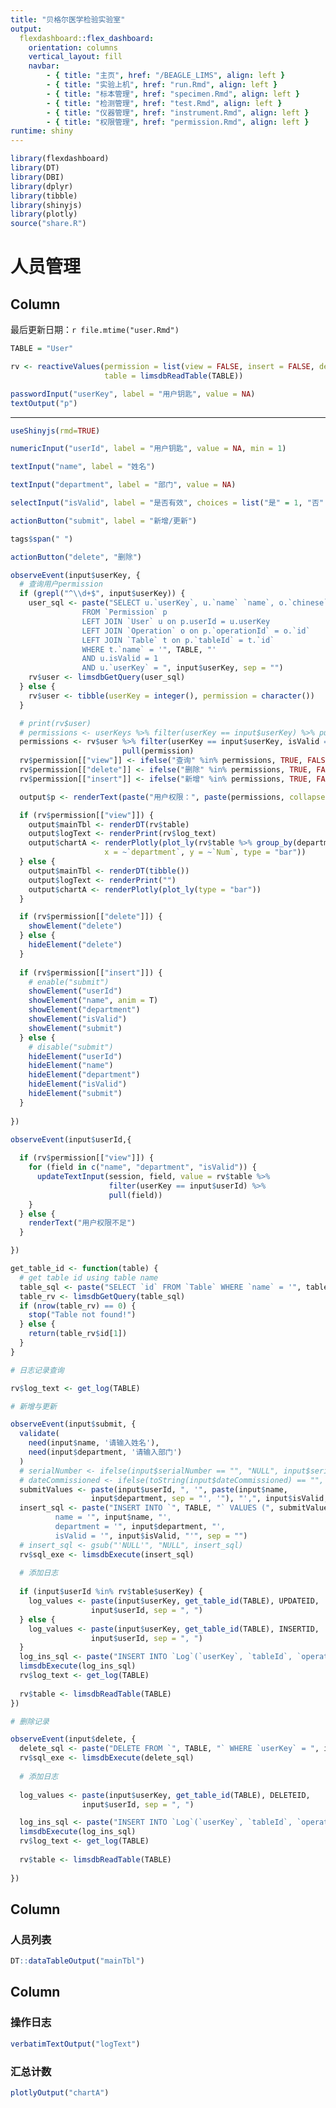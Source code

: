 ```yaml
---
title: "贝格尔医学检验实验室"
output: 
  flexdashboard::flex_dashboard:
    orientation: columns
    vertical_layout: fill
    navbar:
        - { title: "主页", href: "/BEAGLE_LIMS", align: left }
        - { title: "实验上机", href: "run.Rmd", align: left }
        - { title: "标本管理", href: "specimen.Rmd", align: left }
        - { title: "检测管理", href: "test.Rmd", align: left }
        - { title: "仪器管理", href: "instrument.Rmd", align: left }
        - { title: "权限管理", href: "permission.Rmd", align: left }
runtime: shiny
---
```


```r
library(flexdashboard)
library(DT)
library(DBI)
library(dplyr)
library(tibble)
library(shinyjs)
library(plotly)
source("share.R")

```

人员管理
=====================================  

Column {.sidebar data-width=350}
-----------------------------------------------------------------------

最后更新日期：`r file.mtime("user.Rmd")`

```r
TABLE = "User"

rv <- reactiveValues(permission = list(view = FALSE, insert = FALSE, delete = FALSE),
                     table = limsdbReadTable(TABLE))

passwordInput("userKey", label = "用户钥匙", value = NA)
textOutput("p")
```

***

```r
useShinyjs(rmd=TRUE)

numericInput("userId", label = "用户钥匙", value = NA, min = 1)

textInput("name", label = "姓名")

textInput("department", label = "部门", value = NA)

selectInput("isValid", label = "是否有效", choices = list("是" = 1, "否" = 0))

actionButton("submit", label = "新增/更新")

tags$span(" ")

actionButton("delete", "删除")

observeEvent(input$userKey, {
  # 查询用户permission
  if (grepl("^\\d+$", input$userKey)) {
    user_sql <- paste("SELECT u.`userKey`, u.`name` `name`, o.`chinese` `permission`, t.`name` tname, p.isValid
                FROM `Permission` p
                LEFT JOIN `User` u on p.userId = u.userKey
                LEFT JOIN `Operation` o on p.`operationId` = o.`id`
                LEFT JOIN `Table` t on p.`tableId` = t.`id`
                WHERE t.`name` = '", TABLE, "'
                AND u.isValid = 1
                AND u.`userKey` = ", input$userKey, sep = "")
    rv$user <- limsdbGetQuery(user_sql)
  } else {
    rv$user <- tibble(userKey = integer(), permission = character())
  }

  # print(rv$user)
  # permissions <- userKeys %>% filter(userKey == input$userKey) %>% pull(permission)
  permissions <- rv$user %>% filter(userKey == input$userKey, isValid == 1) %>%
                         pull(permission)
  rv$permission[["view"]] <- ifelse("查询" %in% permissions, TRUE, FALSE)
  rv$permission[["delete"]] <- ifelse("删除" %in% permissions, TRUE, FALSE)
  rv$permission[["insert"]] <- ifelse("新增" %in% permissions, TRUE, FALSE)

  output$p <- renderText(paste("用户权限：", paste(permissions, collapse = "、")))

  if (rv$permission[["view"]]) {
    output$mainTbl <- renderDT(rv$table)
    output$logText <- renderPrint(rv$log_text)
    output$chartA <- renderPlotly(plot_ly(rv$table %>% group_by(department) %>% summarise(Num = length(department)),
                     x = ~`department`, y = ~`Num`, type = "bar"))
  } else {
    output$mainTbl <- renderDT(tibble())
    output$logText <- renderPrint("")
    output$chartA <- renderPlotly(plot_ly(type = "bar"))
  }

  if (rv$permission[["delete"]]) {
    showElement("delete")
  } else {
    hideElement("delete")
  }
  
  if (rv$permission[["insert"]]) {
    # enable("submit")
    showElement("userId")
    showElement("name", anim = T)
    showElement("department")
    showElement("isValid")
    showElement("submit")
  } else {
    # disable("submit")
    hideElement("userId")
    hideElement("name")
    hideElement("department")
    hideElement("isValid")
    hideElement("submit")
  }
  
})

observeEvent(input$userId,{
  
  if (rv$permission[["view"]]) {
    for (field in c("name", "department", "isValid")) {
      updateTextInput(session, field, value = rv$table %>%
                      filter(userKey == input$userId) %>%
                      pull(field))
    }
  } else {
    renderText("用户权限不足")
  }

})

get_table_id <- function(table) {
  # get table id using table name
  table_sql <- paste("SELECT `id` FROM `Table` WHERE `name` = '", table, "'", sep = "")
  table_rv <- limsdbGetQuery(table_sql)
  if (nrow(table_rv) == 0) {
    stop("Table not found!")
  } else {
    return(table_rv$id[1])
  }
}

# 日志记录查询

rv$log_text <- get_log(TABLE)

# 新增与更新

observeEvent(input$submit, {
  validate(
    need(input$name, '请输入姓名'),
    need(input$department, '请输入部门')
  )
  # serialNumber <- ifelse(input$serialNumber == "", "NULL", input$serialNumber)
  # dateCommissioned <- ifelse(toString(input$dateCommissioned) == "", "NULL", toString(input$dateCommissioned))
  submitValues <- paste(input$userId, ", '", paste(input$name,
                  input$department, sep = "', '"), "',", input$isValid, ", now()", sep = "")
  insert_sql <- paste("INSERT INTO `", TABLE, "` VALUES (", submitValues, ") ON DUPLICATE KEY UPDATE
          name = '", input$name, "',
          department = '", input$department, "',
          isValid = '", input$isValid, "'", sep = "")
  # insert_sql <- gsub("'NULL'", "NULL", insert_sql)
  rv$sql_exe <- limsdbExecute(insert_sql)
  
  # 添加日志
  
  if (input$userId %in% rv$table$userKey) {
    log_values <- paste(input$userKey, get_table_id(TABLE), UPDATEID,
                  input$userId, sep = ", ")
  } else {
    log_values <- paste(input$userKey, get_table_id(TABLE), INSERTID,
                  input$userId, sep = ", ")
  }
  log_ins_sql <- paste("INSERT INTO `Log`(`userKey`, `tableId`, `operationId`, `recordId`, `values`, `timestamp`) VALUES (", log_values, ", \"", submitValues, "\" , now())", sep = "")
  limsdbExecute(log_ins_sql)
  rv$log_text <- get_log(TABLE)
  
  rv$table <- limsdbReadTable(TABLE)
})

# 删除记录

observeEvent(input$delete, {
  delete_sql <- paste("DELETE FROM `", TABLE, "` WHERE `userKey` = ", input$userId, sep = "")
  rv$sql_exe <- limsdbExecute(delete_sql)
  
  # 添加日志
  
  log_values <- paste(input$userKey, get_table_id(TABLE), DELETEID,
                input$userId, sep = ", ")

  log_ins_sql <- paste("INSERT INTO `Log`(`userKey`, `tableId`, `operationId`, `recordId`, `values`, `timestamp`) VALUES (", log_values, ", '', now())", sep = "")
  limsdbExecute(log_ins_sql)
  rv$log_text <- get_log(TABLE)
  
  rv$table <- limsdbReadTable(TABLE)
  
})

```


Column {data-width=450}
-----------------------------------------------------------------------

### 人员列表

```r
DT::dataTableOutput("mainTbl")
```

Column {data-width=200}
-----------------------------------------------------------------------

### 操作日志

```r
verbatimTextOutput("logText")

```

### 汇总计数

```r
plotlyOutput("chartA")
```

